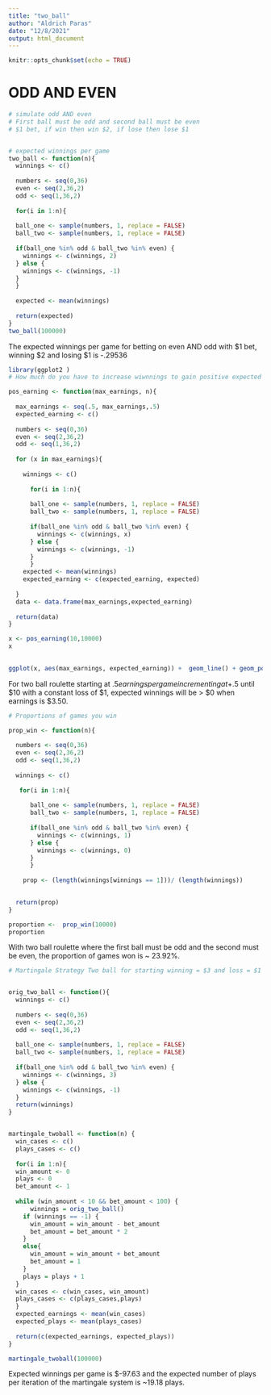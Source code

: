 ```yaml
---
title: "two_ball"
author: "Aldrich Paras"
date: "12/8/2021"
output: html_document
---
```


```r
knitr::opts_chunk$set(echo = TRUE)
```


# ODD AND EVEN


```r
# simulate odd AND even
# First ball must be odd and second ball must be even
# $1 bet, if win then win $2, if lose then lose $1


# expected winnings per game
two_ball <- function(n){
  winnings <- c()
  
  numbers <- seq(0,36)
  even <- seq(2,36,2)
  odd <- seq(1,36,2)
  
  for(i in 1:n){
    
  ball_one <- sample(numbers, 1, replace = FALSE)
  ball_two <- sample(numbers, 1, replace = FALSE)
  
  if(ball_one %in% odd & ball_two %in% even) {
    winnings <- c(winnings, 2)
  } else {
    winnings <- c(winnings, -1)
  }
  }
  
  expected <- mean(winnings)
  
  return(expected)
}
two_ball(100000)


```
The expected winnings per game for betting on even AND odd with $1 bet, winning $2 and losing $1 is -.29536



```r
library(ggplot2 )
# How much do you have to increase wiwnnings to gain positive expected earnings

pos_earning <- function(max_earnings, n){
  
  max_earnings <- seq(.5, max_earnings,.5)
  expected_earning <- c()
  
  numbers <- seq(0,36)
  even <- seq(2,36,2)
  odd <- seq(1,36,2)
  
  for (x in max_earnings){
    
    winnings <- c()
    
      for(i in 1:n){
      
      ball_one <- sample(numbers, 1, replace = FALSE)
      ball_two <- sample(numbers, 1, replace = FALSE)
      
      if(ball_one %in% odd & ball_two %in% even) {
        winnings <- c(winnings, x)
      } else {
        winnings <- c(winnings, -1)
      }
      }
    expected <- mean(winnings)
    expected_earning <- c(expected_earning, expected)
    
  }
  data <- data.frame(max_earnings,expected_earning)
  
  return(data)
}

x <- pos_earning(10,10000)
x

  
ggplot(x, aes(max_earnings, expected_earning)) +  geom_line() + geom_point() + ggtitle("Two-Ball Roulette: Expected Earnings as Payout Increases") + xlab("Payout (in $)") +ylab("Expected Value (in $)") + geom_hline( yintercept = 0, color = "green")
```
For two ball roulette starting at $.5 earnings per game incrementing at +$.5 until $10 with a constant loss of $1, expected winnings will be > $0 when earnings is $3.50.

```r
# Proportions of games you win 

prop_win <- function(n){
  
  numbers <- seq(0,36)
  even <- seq(2,36,2)
  odd <- seq(1,36,2)
  
  winnings <- c()
    
   for(i in 1:n){
      
      ball_one <- sample(numbers, 1, replace = FALSE)
      ball_two <- sample(numbers, 1, replace = FALSE)
      
      if(ball_one %in% odd & ball_two %in% even) {
        winnings <- c(winnings, 1)
      } else {
        winnings <- c(winnings, 0)
      }
      }
    
    prop <- (length(winnings[winnings == 1]))/ (length(winnings))

  
  return(prop)
}

proportion <-  prop_win(10000)
proportion
```
With two ball roulette where the first ball must be odd and the second must be even, the proportion of games won is ~ 23.92%.



```r
# Martingale Strategy Two ball for starting winning = $3 and loss = $1


orig_two_ball <- function(){
  winnings <- c()
  
  numbers <- seq(0,36)
  even <- seq(2,36,2)
  odd <- seq(1,36,2)
    
  ball_one <- sample(numbers, 1, replace = FALSE)
  ball_two <- sample(numbers, 1, replace = FALSE)
  
  if(ball_one %in% odd & ball_two %in% even) {
    winnings <- c(winnings, 3)
  } else {
    winnings <- c(winnings, -1)
  }
  return(winnings)
}


martingale_twoball <- function(n) {
  win_cases <- c()
  plays_cases <- c()
  
  for(i in 1:n){ 
  win_amount <- 0
  plays <- 0
  bet_amount <- 1
  
  while (win_amount < 10 && bet_amount < 100) {
      winnings = orig_two_ball() 
    if (winnings == -1) {
      win_amount = win_amount - bet_amount
      bet_amount = bet_amount * 2
    }
    else{
      win_amount = win_amount + bet_amount
      bet_amount = 1
    }
    plays = plays + 1
  }
  win_cases <- c(win_cases, win_amount)
  plays_cases <- c(plays_cases,plays)
  }
  expected_earnings <- mean(win_cases)
  expected_plays <- mean(plays_cases)
  
  return(c(expected_earnings, expected_plays))
}

martingale_twoball(100000)
```
Expected winnings per game is $-97.63 and the expected number of plays per iteration of the martingale system is ~19.18 plays.



